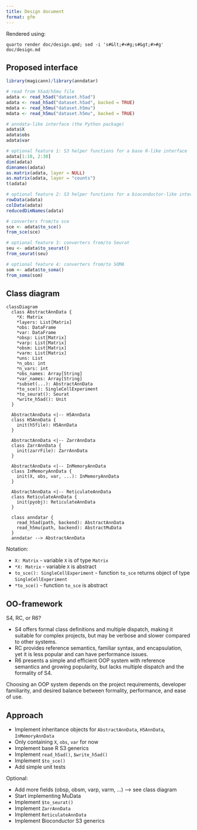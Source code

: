```yaml
---
title: Design document
format: gfm
---
```


:::{.content-hidden}
Rendered using:
```
quarto render doc/design.qmd; sed -i 's#&lt;#<#g;s#&gt;#>#g' doc/design.md
```
:::

## Proposed interface

```r
library(magicann)/library(anndatar)

# read from h5ad/h5mu file
adata <- read_h5ad("dataset.h5ad")
adata <- read_h5ad("dataset.h5ad", backed = TRUE)
mdata <- read_h5mu("dataset.h5mu")
mdata <- read_h5mu("dataset.h5mu", backed = TRUE)

# anndata-like interface (the Python package)
adata$X
adata$obs
adata$var

# optional feature 1: S3 helper functions for a base R-like interface
adata[1:10, 2:30]
dim(adata)
dimnames(adata)
as.matrix(adata, layer = NULL)
as.matrix(adata, layer = "counts")
t(adata)

# optional feature 2: S3 helper functions for a bioconductor-like interface
rowData(adata)
colData(adata)
reducedDimNames(adata)

# converters from/to sce
sce <- adata$to_sce()
from_sce(sce)

# optional feature 3: converters from/to Seurat
seu <- adata$to_seurat()
from_seurat(seu)

# optional feature 4: converters from/to SOMA
som <- adata$to_soma()
from_soma(som)
```

## Class diagram

```mermaid
classDiagram
  class AbstractAnnData {
    *X: Matrix
    *layers: List[Matrix]
    *obs: DataFrame
    *var: DataFrame
    *obsp: List[Matrix]
    *varp: List[Matrix]
    *obsm: List[Matrix]
    *varm: List[Matrix]
    *uns: List
    *n_obs: int
    *n_vars: int
    *obs_names: Array[String]
    *var_names: Array[String]
    *subset(...): AbstractAnnData
    *to_sce(): SingleCellExperiment
    *to_seurat(): Seurat
    *write_h5ad(): Unit
  }

  AbstractAnnData <|-- H5AnnData
  class H5AnnData {
    init(h5file): H5AnnData
  }

  AbstractAnnData <|-- ZarrAnnData
  class ZarrAnnData {
    init(zarrFile): ZarrAnnData
  }

  AbstractAnnData <|-- InMemoryAnnData
  class InMemoryAnnData {
    init(X, obs, var, ...): InMemoryAnnData
  }

  AbstractAnnData <|-- ReticulateAnnData
  class ReticulateAnnData {
    init(pyobj): ReticulateAnnData
  }

  class anndatar {
    read_h5ad(path, backend): AbstractAnnData
    read_h5mu(path, backend): AbstractMuData
  }
  anndatar --> AbstractAnnData
```

Notation:

  - `X: Matrix` - variable `X` is of type `Matrix`
  - `*X: Matrix` - variable `X` is abstract
  - `to_sce(): SingleCellExperiment` - function `to_sce` returns object of type `SingleCellExperiment`
  - `*to_sce()` - function `to_sce` is abstract

## OO-framework

S4, RC, or R6?

- S4 offers formal class definitions and multiple dispatch, making it suitable for complex projects, but may be verbose and slower compared to other systems.
- RC provides reference semantics, familiar syntax, and encapsulation, yet it is less popular and can have performance issues. 
- R6 presents a simple and efficient OOP system with reference semantics and growing popularity, but lacks multiple dispatch and the formality of S4. 

Choosing an OOP system depends on the project requirements, developer familiarity, and desired balance between formality, performance, and ease of use.

## Approach

* Implement inheritance objects for `AbstractAnnData`, `H5AnnData`, `InMemoryAnnData`
* Only containing `X`, `obs`, `var` for now
* Implement base R S3 generics
* Implement `read_h5ad()`, `$write_h5ad()`
* Implement `$to_sce()`
* Add simple unit tests

Optional:

* Add more fields (obsp, obsm, varp, varm, ...) --> see class diagram
* Start implementing MuData
* Implement `$to_seurat()`
* Implement `ZarrAnnData`
* Implement `ReticulateAnnData`
* Implement Bioconductor S3 generics
